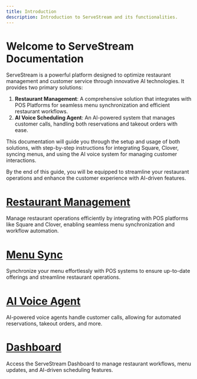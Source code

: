 ```yaml
---
title: Introduction
description: Introduction to ServeStream and its functionalities.
---
```


# Welcome to ServeStream Documentation

ServeStream is a powerful platform designed to optimize restaurant management and customer service through innovative AI technologies. It provides two primary solutions:

1. **Restaurant Management**: A comprehensive solution that integrates with POS Platforms for seamless menu synchronization and efficient restaurant workflows.
2. **AI Voice Scheduling Agent**: An AI-powered system that manages customer calls, handling both reservations and takeout orders with ease.

This documentation will guide you through the setup and usage of both solutions, with step-by-step instructions for integrating Square, Clover, syncing menus, and using the AI voice system for managing customer interactions.

By the end of this guide, you will be equipped to streamline your restaurant operations and enhance the customer experience with AI-driven features.

<CardGroup cols={2}>

  <Card icon="store">
    <div style={{ marginBottom: '0.5em' }}>
      <h1 style={{fontSize:'1.25em'}}><a href="/restaurant-managment/restaurant-management" target="_self"><u><b>Restaurant Management</b></u></a></h1>
    </div>
    Manage restaurant operations efficiently by integrating with POS platforms like Square and Clover, enabling seamless menu synchronization and workflow automation.
  </Card>

  <Card icon="utensils">
    <div style={{ marginBottom: '0.5em' }}>
      <h1 style={{fontSize:'1.25em'}}><a href="/menu/menu-sync" target="_self"><u><b>Menu Sync</b></u></a></h1>
    </div>
    Synchronize your menu effortlessly with POS systems to ensure up-to-date offerings and streamline restaurant operations.
  </Card>

  <Card icon="phone-volume">
    <div style={{ marginBottom: '0.5em' }}>
      <h1 style={{fontSize:'1.25em'}}><a href="/ai-voice-agent/ai-voice-ordering" target="_self"><u><b>AI Voice Agent</b></u></a></h1>
    </div>
    AI-powered voice agents handle customer calls, allowing for automated reservations, takeout orders, and more.
  </Card>

  <Card icon="calendar">
    <div style={{ marginBottom: '0.5em' }}>
      <h1 style={{fontSize:'1.25em'}}><a href="https://app.servestream.ai" target="_self"><u><b>Dashboard</b></u></a></h1>
    </div>
    Access the ServeStream Dashboard to manage restaurant workflows, menu updates, and AI-driven scheduling features.
  </Card>

</CardGroup>